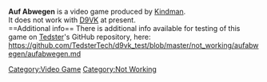 <strong>Auf Abwegen</strong> is a video game produced by [[Kindman]].
<br />
It does not work with [[D9VK]] at present.
<br />
==Additional info==
There is additional info available for testing of this game on [[User:Tedster|Tedster]]'s GitHub repository, here:
<br />
https://github.com/TedsterTech/d9vk_test/blob/master/not_working/aufabwegen/aufabwegen.md

[[Category:Video Game]]
[[Category:Not Working]]

